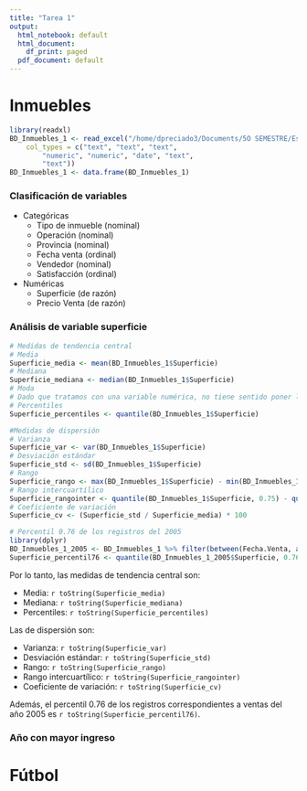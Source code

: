 ```yaml
---
title: "Tarea 1"
output:
  html_notebook: default
  html_document:
    df_print: paged
  pdf_document: default
---
```


# Inmuebles

```r
library(readxl)
BD_Inmuebles_1 <- read_excel("/home/dpreciado3/Documents/5O SEMESTRE/Estadistica/Tareas/1/BD-Inmuebles-1.xls", 
    col_types = c("text", "text", "text", 
        "numeric", "numeric", "date", "text", 
        "text"))
BD_Inmuebles_1 <- data.frame(BD_Inmuebles_1)
```

### Clasificación de variables

-   Categóricas
    -   Tipo de inmueble (nominal)
    -   Operación (nominal)
    -   Provincia (nominal)
    -   Fecha venta (ordinal)
    -   Vendedor (nominal)
    -   Satisfacción (ordinal)
-   Numéricas
    -   Superficie (de razón)
    -   Precio Venta (de razón)

### Análisis de variable superficie

```r
# Medidas de tendencia central
# Media
Superficie_media <- mean(BD_Inmuebles_1$Superficie)
# Mediana
Superficie_mediana <- median(BD_Inmuebles_1$Superficie)
# Moda
# Dado que tratamos con una variable numérica, no tiene sentido poner la moda
# Percentiles
Superficie_percentiles <- quantile(BD_Inmuebles_1$Superficie)

#Medidas de dispersión
# Varianza
Superficie_var <- var(BD_Inmuebles_1$Superficie)
# Desviación estándar
Superficie_std <- sd(BD_Inmuebles_1$Superficie)
# Rango
Superficie_rango <- max(BD_Inmuebles_1$Superficie) - min(BD_Inmuebles_1$Superficie)
# Rango intercuartílico
Superficie_rangointer <- quantile(BD_Inmuebles_1$Superficie, 0.75) - quantile(BD_Inmuebles_1$Superficie, 0.25)
# Coeficiente de variación
Superficie_cv <- (Superficie_std / Superficie_media) * 100

# Percentil 0.76 de los registros del 2005
library(dplyr)
BD_Inmuebles_1_2005 <- BD_Inmuebles_1 %>% filter(between(Fecha.Venta, as.POSIXct('2005-01-01'), as.POSIXct('2005-12-31')))
Superficie_percentil76 <- quantile(BD_Inmuebles_1_2005$Superficie, 0.76)
```

Por lo tanto, las medidas de tendencia central son:

-   Media: `r toString(Superficie_media)`
-   Mediana: `r toString(Superficie_mediana)`
-   Percentiles: `r toString(Superficie_percentiles)`

Las de dispersión son:

-   Varianza: `r toString(Superficie_var)`
-   Desviación estándar: `r toString(Superficie_std)`
-   Rango: `r toString(Superficie_rango)`
-   Rango intercuartílico: `r toString(Superficie_rangointer)`
-   Coeficiente de variación: `r toString(Superficie_cv)`

Además, el percentil 0.76 de los registros correspondientes a ventas del año 2005 es `r toString(Superficie_percentil76)`.

### Año con mayor ingreso


# Fútbol
